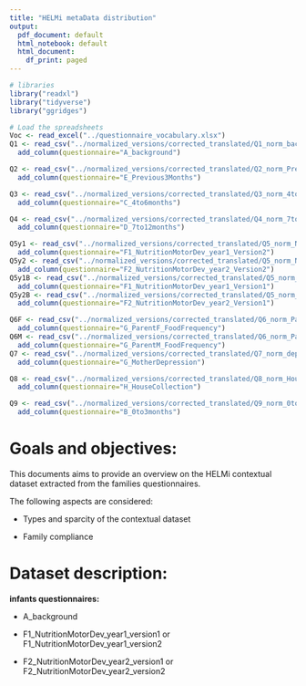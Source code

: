 ```yaml
---
title: "HELMi metaData distribution"
output:
  pdf_document: default
  html_notebook: default
  html_document:
    df_print: paged
---
```


```r
# libraries
library("readxl")
library("tidyverse")
library("ggridges")

# Load the spreadsheets
Voc <- read_excel("../questionnaire_vocabulary.xlsx")
Q1 <- read_csv("../normalized_versions/corrected_translated/Q1_norm_background_04.10.18.csv") %>% 
  add_column(questionnaire="A_background")

Q2 <- read_csv("../normalized_versions/corrected_translated/Q2_norm_Previous3months_15.08.20.csv") %>% 
  add_column(questionnaire="E_Previous3Months")

Q3 <- read_csv("../normalized_versions/corrected_translated/Q3_norm_4to6months_26.01.20.csv") %>% 
  add_column(questionnaire="C_4to6months")

Q4 <- read_csv("../normalized_versions/corrected_translated/Q4_norm_7to12months_27.01.21.csv") %>% 
  add_column(questionnaire="D_7to12months")

Q5y1 <- read_csv("../normalized_versions/corrected_translated/Q5_norm_NutritionMotorDev_v2_yearI_28.01.21.csv") %>% 
  add_column(questionnaire="F1_NutritionMotorDev_year1_Version2")
Q5y2 <- read_csv("../normalized_versions/corrected_translated/Q5_norm_NutritionMotorDev_v2_yearII_28.01.21.csv") %>% 
  add_column(questionnaire="F2_NutritionMotorDev_year2_Version2")
Q5y1B <- read_csv("../normalized_versions/corrected_translated/Q5_norm_NutritionMotorDev_yearI_27.01.21.csv") %>%
  add_column(questionnaire="F1_NutritionMotorDev_year1_Version1")
Q5y2B <- read_csv("../normalized_versions/corrected_translated/Q5_norm_NutritionMotorDev_yearII_28.01.21.csv") %>% 
  add_column(questionnaire="F2_NutritionMotorDev_year2_Version1")

Q6F <- read_csv("../normalized_versions/corrected_translated/Q6_norm_ParentsF_FoodFrequency_28.01.21.csv") %>% 
  add_column(questionnaire="G_ParentF_FoodFrequency")
Q6M <- read_csv("../normalized_versions/corrected_translated/Q6_norm_ParentsM_FoodFrequency_28.01.21.csv") %>% 
  add_column(questionnaire="G_ParentM_FoodFrequency")
Q7 <- read_csv("../normalized_versions/corrected_translated/Q7_norm_depression_unkown.csv") %>% 
  add_column(questionnaire="G_MotherDepression")

Q8 <- read_csv("../normalized_versions/corrected_translated/Q8_norm_HouseDustCollection_28.01.21.csv") %>% 
  add_column(questionnaire="H_HouseCollection")

Q9 <- read_csv("../normalized_versions/corrected_translated/Q9_norm_0to3 months_02.02.2020.csv") %>% 
  add_column(questionnaire="B_0to3months")

```

# Goals and objectives: 
This documents aims to provide an overview on the HELMi contextual dataset extracted from the families questionnaires.

The following aspects are considered: 

- Types and sparcity of the contextual dataset

- Family compliance

# Dataset description:

**infants questionnaires:**

- A_background
 
- F1_NutritionMotorDev_year1_version1 or F1_NutritionMotorDev_year1_version2
 
- F2_NutritionMotorDev_year2_version1 or F2_NutritionMotorDev_year2_version2